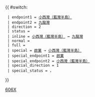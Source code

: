 {{Error|錯誤：此模板已停用。請見[[Template:HK Bus Route Cross Harbour/doc]]。}}{{ #switch: {{{format|}}}
  | endpoint1 = [[小西灣（藍灣半島）公共運輸交匯處|小西灣（藍灣半島）]]
  | endpoint2 = [[九龍灣公共運輸交匯處|九龍灣]]
  | direction = 2
  | status = {{HK Bus Status|M}}
  | inline = [[小西灣（藍灣半島）公共運輸交匯處|小西灣（藍灣半島）]] ↔ [[九龍灣公共運輸交匯處|九龍灣]]
  | normal =
  | full =
  | special = [[啟業巴士總站|啟業]] → [[小西灣（藍灣半島）公共運輸交匯處|小西灣（藍灣半島）]]
  | special_endpoint1 = [[啟業巴士總站|啟業]]
  | special_endpoint2 = [[小西灣（藍灣半島）公共運輸交匯處|小西灣（藍灣半島）]]
  | special_direction = 1
  | special_status = {{HK Bus Status|ST}}，{{HK Bus Status|M}}
}}<noinclude>[[Category:過海隧道巴士路線模板|606X]]</noinclude>